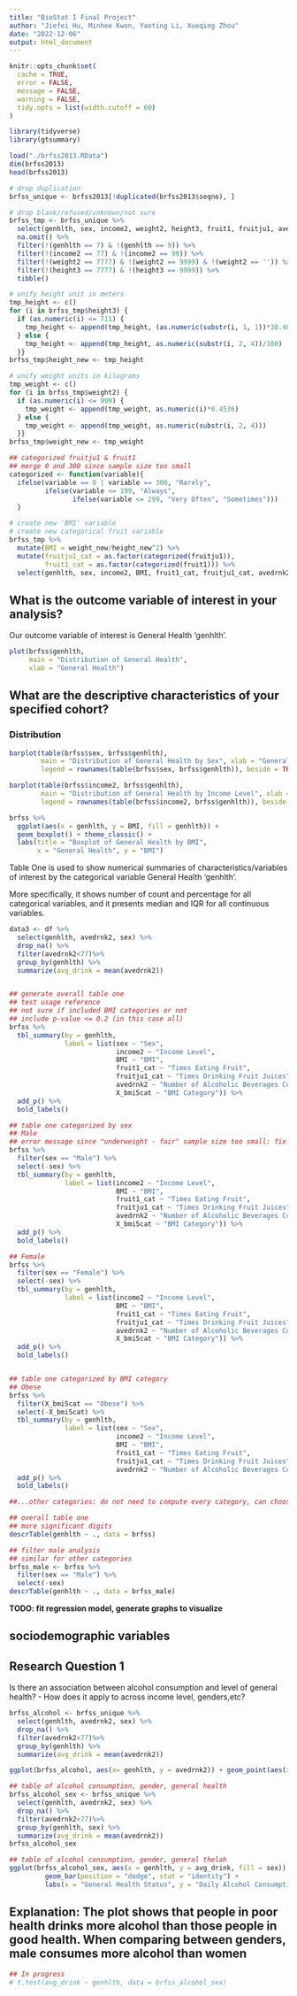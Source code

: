 ```yaml
---
title: "BioStat I Final Project"
author: "Jiefei Hu, Minhee Kwon, Yaoting Li, Xueqing Zhou"
date: "2022-12-06"
output: html_document
---
```


```r
knitr::opts_chunk$set(
  cache = TRUE,
  error = FALSE,
  message = FALSE,
  warning = FALSE,
  tidy.opts = list(width.cutoff = 60)
)
```

```r
library(tidyverse)
library(gtsummary)
```

```r
load("./brfss2013.RData")
dim(brfss2013)
head(brfss2013)
```

```r
# drop duplication
brfss_unique <- brfss2013[!duplicated(brfss2013$seqno), ]

# drop blank/refused/unknown/not sure
brfss_tmp <- brfss_unique %>%
  select(genhlth, sex, income2, weight2, height3, fruit1, fruitju1, avedrnk2, X_bmi5cat) %>%
  na.omit() %>%
  filter(!(genhlth == 7) & !(genhlth == 9)) %>%
  filter(!(income2 == 77) & !(income2 == 99)) %>%
  filter(!(weight2 == 7777) & !(weight2 == 9999) & !(weight2 == '')) %>%
  filter(!(height3 == 7777) & !(height3 == 9999)) %>%
  tibble()

# unify height unit in meters
tmp_height <- c()
for (i in brfss_tmp$height3) {
  if (as.numeric(i) <= 711) {
    tmp_height <- append(tmp_height, (as.numeric(substr(i, 1, 1))*30.48 + as.numeric(substr(i, 2, 3))*2.54)/100)
  } else {
    tmp_height <- append(tmp_height, as.numeric(substr(i, 2, 4))/100)
  }}
brfss_tmp$height_new <- tmp_height

# unify weight units in kilograms
tmp_weight <- c()
for (i in brfss_tmp$weight2) {
  if (as.numeric(i) <= 999) {
    tmp_weight <- append(tmp_weight, as.numeric(i)*0.4536)
  } else {
    tmp_weight <- append(tmp_weight, as.numeric(substr(i, 2, 4)))
  }}
brfss_tmp$weight_new <- tmp_weight

## categorized fruitju1 & fruit1
## merge 0 and 300 since sample size too small
categorized <- function(variable){
  ifelse(variable == 0 | variable == 300, "Rarely",
         ifelse(variable <= 199, "Always",
                ifelse(variable <= 299, "Very Often", "Sometimes")))
  }

# create new 'BMI' variable
# create new categorical fruit variable
brfss_tmp %>% 
  mutate(BMI = weight_new/height_new^2) %>%
  mutate(fruitju1_cat = as.factor(categorized(fruitju1)),
         fruit1_cat = as.factor(categorized(fruit1))) %>%
  select(genhlth, sex, income2, BMI, fruit1_cat, fruitju1_cat, avedrnk2, X_bmi5cat) -> brfss
```

## What is the outcome variable of interest in your analysis? 

Our outcome variable of interest is General Health 'genhlth'.

```r
plot(brfss$genhlth,
     main = "Distribution of General Health",
     xlab = "General Health")
```

##	What are the descriptive characteristics of your specified cohort?

### Distribution

```r
barplot(table(brfss$sex, brfss$genhlth),
        main = "Distribution of General Health by Sex", xlab = "General Health",
        legend = rownames(table(brfss$sex, brfss$genhlth)), beside = TRUE)
```
```r
barplot(table(brfss$income2, brfss$genhlth),
        main = "Distribution of General Health by Income Level", xlab = "General Health",
        legend = rownames(table(brfss$income2, brfss$genhlth)), beside = TRUE)
```

```r
brfss %>%
  ggplot(aes(x = genhlth, y = BMI, fill = genhlth)) +
  geom_boxplot() + theme_classic() +
  labs(title = "Boxplot of General Health by BMI",
       x = "General Health", y = "BMI")
```

Table One is used to show numerical summaries of characteristics/variables of interest by the categorical variable General Health 'genhlth'. 

More specifically, it shows number of count and percentage for all categorical variables, and it presents median and IQR for all continuous variables.

```r
data3 <- df %>%
  select(genhlth, avedrnk2, sex) %>%
  drop_na() %>%
  filter(avedrnk2<77)%>%
  group_by(genhlth) %>%
  summarize(avg_drink = mean(avedrnk2))


## generate overall table one
## test usage reference
## not sure if included BMI categories or not
## include p-value <= 0.2 (in this case all)
brfss %>%
  tbl_summary(by = genhlth,
              label = list(sex ~ "Sex",
                           income2 ~ "Income Level",
                           BMI ~ "BMI",
                           fruit1_cat ~ "Times Eating Fruit",
                           fruitju1_cat ~ "Times Drinking Fruit Juices",
                           avedrnk2 ~ "Number of Alcoholic Beverages Comsumption per Day",
                           X_bmi5cat ~ "BMI Category")) %>%
  add_p() %>%
  bold_labels()
```

```r
## table one categorized by sex
## Male
## error message since "underweight - fair" sample size too small: fix it?
brfss %>%
  filter(sex == "Male") %>%
  select(-sex) %>%
  tbl_summary(by = genhlth,
              label = list(income2 ~ "Income Level",
                           BMI ~ "BMI",
                           fruit1_cat ~ "Times Eating Fruit",
                           fruitju1_cat ~ "Times Drinking Fruit Juices",
                           avedrnk2 ~ "Number of Alcoholic Beverages Comsumption per Day",
                           X_bmi5cat ~ "BMI Category")) %>%
  add_p() %>%
  bold_labels()

## Female
brfss %>%
  filter(sex == "Female") %>%
  select(-sex) %>%
  tbl_summary(by = genhlth,
              label = list(income2 ~ "Income Level",
                           BMI ~ "BMI",
                           fruit1_cat ~ "Times Eating Fruit",
                           fruitju1_cat ~ "Times Drinking Fruit Juices",
                           avedrnk2 ~ "Number of Alcoholic Beverages Comsumption per Day",
                           X_bmi5cat ~ "BMI Category")) %>%
  add_p() %>%
  bold_labels()


## table one categorized by BMI category
## Obese
brfss %>%
  filter(X_bmi5cat == "Obese") %>%
  select(-X_bmi5cat) %>%
  tbl_summary(by = genhlth,
              label = list(sex ~ "Sex",
                           income2 ~ "Income Level",
                           BMI ~ "BMI",
                           fruit1_cat ~ "Times Eating Fruit",
                           fruitju1_cat ~ "Times Drinking Fruit Juices",
                           avedrnk2 ~ "Number of Alcoholic Beverages Comsumption per Day")) %>%
  add_p() %>%
  bold_labels()

##...other categories: do not need to compute every category, can choose some to analyze
```

```r
## overall table one
## more significant digits
descrTable(genhlth ~ ., data = brfss)

## filter male analysis
## similar for other categories
brfss_male <- brfss %>%
  filter(sex == "Male") %>%
  select(-sex)
descrTable(genhlth ~ ., data = brfss_male)
```

**TODO: fit regression model, generate graphs to visualize**

## sociodemographic variables

## Research Question 1
Is there an association between alcohol consumption and level of general health?
-  How does it apply to across income level, genders,etc?

```r
brfss_alcohol <- brfss_unique %>%
  select(genhlth, avedrnk2, sex) %>%
  drop_na() %>%
  filter(avedrnk2<77)%>%
  group_by(genhlth) %>%
  summarize(avg_drink = mean(avedrnk2))

ggplot(brfss_alcohol, aes(x= genhlth, y = avedrnk2)) + geom_point(aes(x= genhlth, y = avg_drink)) + labs(x = "general health", y = "average drink", title = "general health vs average drink") 

```
```r
## table of alcohol consumption, gender, general health
brfss_alcohol_sex <- brfss_unique %>%
  select(genhlth, avedrnk2, sex) %>%
  drop_na() %>%
  filter(avedrnk2<77)%>%
  group_by(genhlth, sex) %>%
  summarize(avg_drink = mean(avedrnk2)) 
brfss_alcohol_sex
```

```r
## table of alcohol consumption, gender, general thelah
ggplot(brfss_alcohol_sex, aes(x = genhlth, y = avg_drink, fill = sex)) +
         geom_bar(position = "dodge", stat = "identity") +
         labs(x = "General Health Status", y = "Daily Alcohol Consumption", fill = "Gender", title = "Relationship between genhealth and alcohol consumption") 
```
## Explanation: The plot shows that people in poor health drinks more alcohol than those people in good health. When comparing between genders, male consumes more alcohol than women

```r
## In progress
# t.test(avg_drink ~ genhlth, data = brfss_alcohol_sex)
```

